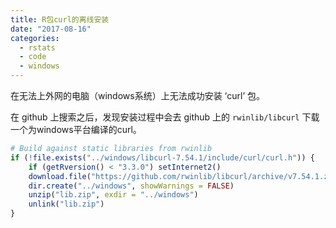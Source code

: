```yaml
---
title: R包curl的离线安装
date: "2017-08-16"
categories:
  - rstats
  - code
  - windows
---
```


在无法上外网的电脑（windows系统）上无法成功安装 'curl' 包。

在 github 上搜索之后，发现安装过程中会去 github 上的 `rwinlib/libcurl` 下载一个为windows平台编译的curl。

```r
# Build against static libraries from rwinlib
if (!file.exists("../windows/libcurl-7.54.1/include/curl/curl.h")) {
    if (getRversion() < "3.3.0") setInternet2()
    download.file("https://github.com/rwinlib/libcurl/archive/v7.54.1.zip", "lib.zip", quiet = TRUE)
    dir.create("../windows", showWarnings = FALSE)
    unzip("lib.zip", exdir = "../windows")
    unlink("lib.zip")
}
```
